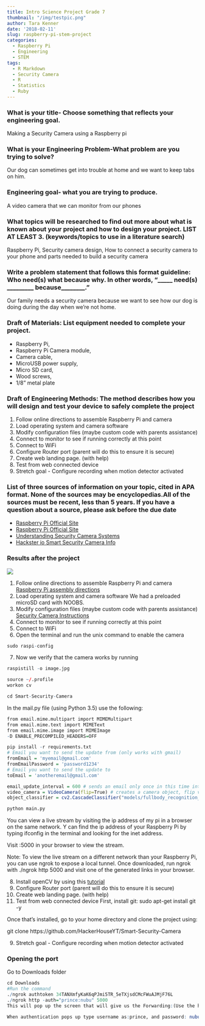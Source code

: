 ```yaml
---
title: Intro Science Project Grade 7
thumbnail: "/img/testpic.png"
author: Tara Kenner
date: '2018-02-11'
slug: raspberry-pi-stem-project
categories:
  - Raspberry Pi
  - Engineering
  - STEM
tags:
  - R Markdown
  - Security Camera
  - R
  - Statistics
  - Ruby
---
```



### What is your title- Choose something that reflects your engineering goal. 

Making a Security Camera using a Raspberry pi

### What is your Engineering Problem-What problem are you trying to solve? 

Our dog can sometimes get into trouble at home and we want to keep tabs on him.

### Engineering goal- what you are trying to produce. 

A video camera that we can monitor from our phones

### What topics will be researched to find out more about what is known about your project and how to design your project. LIST AT LEAST 3. (keywords/topics to use in a literature search)

Raspberry Pi, 
Security camera design,
How to connect a security camera to your phone and parts needed to build a security camera

### Write a problem statement that follows this format guideline: Who need(s) what because why. In other words, “_____ need(s) _________ because________.”

Our family needs a security camera because we want to see how our dog is doing during the day when we're not home.

### Draft of Materials: List equipment needed to complete your project.

*  Raspberry Pi, 
*  Raspberry Pi Camera module, 
*  Camera cable, 
*  MicroUSB power supply,
*  Micro SD card, 
*  Wood screws, 
*  1/8" metal plate

### Draft of Engineering Methods: The method describes how you will design and test your device to safely complete the project

1.  Follow online directions to assemble Raspberry Pi and camera
2.  Load operating system and camera software
3.  Modify configuration files (maybe custom code with parents assistance)
4.  Connect to monitor to see if running correctly at this point
5.  Connect to WiFi
6.  Configure Router port (parent will do this to ensure it is secure)
7.  Create web landing page. (with help)
8.  Test from web connected device
9.  Stretch goal - Configure recording when motion detector activated

### List of three sources of information on your topic, cited in APA format. None of the sources may be encyclopedias.All of the sources must be recent, less than 5 years. If you have a question about a source, please ask before the due date 

*  <a href="https://www.raspberrypi.org/" target="_blank">Raspberry Pi Official Site</a>
*  [Raspberry Pi Official Site](https://www.raspberrypi.org/)
*   [Understanding Security Camera Systems](https://www.wikihow.com/Understand-Security-Camera-Systems)
*   [Hackster io Smart Security Camera Info](https://www.hackster.io/hackerhouse/smart-security-camera-90d7bd)


###  Results after the project

![](/img/Raspberrypi1.jpg)

1.  Follow online directions to assemble Raspberry Pi and camera
[Raspberry Pi assembly directions](https://www.canakit.com/pi-case)
2.  Load operating system and camera software
We had a preloaded microSD card with NOOBS.
3.  Modify configuration files (maybe custom code with parents assistance)
[Security Camera Instructions](https://www.hackster.io/hackerhouse/smart-security-camera-90d7bd)
4.  Connect to monitor to see if running correctly at this point
5.  Connect to WiFi
6.  Open the terminal and run the unix command to enable the camera
```r
sudo raspi-config
```

7.  Now we verify that the camera works by running 
```r
raspistill -o image.jpg
```


```r
source ~/.profile 
workon cv
```

```r
cd Smart-Security-Camera
```


In the mail.py file (using Python 3.5) use the following:

```r
from email.mime.multipart import MIMEMultipart
from email.mime.text import MIMEText
from email.mime.image import MIMEImage
-D ENABLE_PRECOMPILED_HEADERS=OFF
```


```r
pip install -r requirements.txt
# Email you want to send the update from (only works with gmail)
fromEmail = 'myemail@gmail.com'
fromEmailPassword = 'password1234'
# Email you want to send the update to
toEmail = 'anotheremail@gmail.com'

email_update_interval = 600 # sends an email only once in this time interval
video_camera = VideoCamera(flip=True) # creates a camera object, flip vertically
object_classifier = cv2.CascadeClassifier("models/fullbody_recognition_model.xml") # an opencv classifier

python main.py
```

You can view a live stream by visiting the ip address of my pi in a browser on the same network. Y can find the ip address of your Raspberry Pi by typing ifconfig in the terminal and looking for the inet address.

Visit <raspberrypi_ip>:5000 in your browser to view the stream.

Note: To view the live stream on a different network than your Raspberry Pi, you can use ngrok to expose a local tunnel. Once downloaded, run ngrok with ./ngrok http 5000 and visit one of the generated links in your browser.



8.  Install openCV by using this 
[tutorial](https://www.pyimagesearch.com/2016/04/18/install-guide-raspberry-pi-3-raspbian-jessie-opencv-3/)
6.  Configure Router port (parent will do this to ensure it is secure)
7.  Create web landing page. (with help)
8.  Test from web connected device
First, install git: sudo apt-get install git -y

Once that's installed, go to your home directory and clone the project using:

git clone https://github.com/HackerHouseYT/Smart-Security-Camera

9.  Stretch goal - Configure recording when motion detector activated


### Opening the port
Go to Downloads folder 
```r
cd Downloads
#Run the command
./ngrok authtoken 34TANXmfyKaK6qPJmi5TR_5eTXjsdCMcFWuAJMjF76L
./ngrok http -auth="prince:nubu" 5000
This will pop up the screen that will give us the Forwarding:(Use the https) https: address for secure tunnel.

When authentication pops up type username as:prince, and password: nubu (./ngrok http -auth="prince:nubu" 5000) 

```








